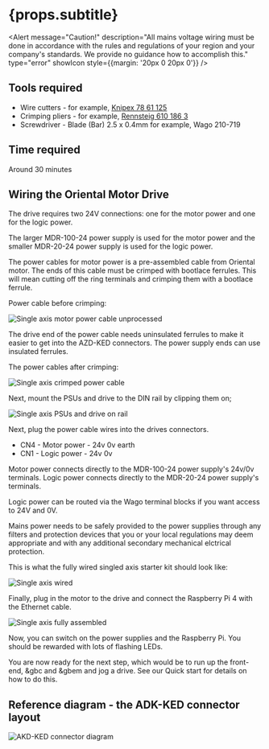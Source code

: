 
# {props.subtitle}

<Alert message="Caution!" description="All mains voltage wiring must be done in accordance with the rules and regulations of your region and your company's standards. We provide no guidance how to accomplish this." type="error" showIcon style={{margin: '20px 0 20px 0'}} />

## Tools required <ToolOutlined/>

* Wire cutters - for example, [Knipex 78 61 125](https://www.knipex.com/en-uk/products/electronics-pliers/electronic-super-knips/electronic-super-knips/7861125)
* Crimping pliers - for example, [Rennsteig 610 186 3](https://www.rennsteig.com/en/products/crimping/198-ferrule-crimping-tool-pew-8-184-8-185-8-186)
* Screwdriver - Blade (Bar) 2.5 x 0.4mm for example, Wago 210-719

## Time required <ClockCircleOutlined/>
Around 30 minutes

## Wiring the Oriental Motor Drive

The drive requires two 24V connections: one for the motor power and one for the logic power.

The larger MDR-100-24 power supply is used for the motor power and the smaller MDR-20-24 power supply is used for the logic power.

The power cables for motor power is a pre-assembled cable from Oriental motor. The ends of this cable must be crimped with bootlace ferrules. This will mean cutting off the ring terminals and crimping them with a bootlace ferrule.

Power cable before crimping:


<Image meta={single_axis_motor_power_cable_raw} alt="Single axis motor power cable unprocessed" maxWidth={400}/>

The drive end of the power cable needs uninsulated ferrules to make it easier to get into the AZD-KED connectors. The power supply ends can use insulated ferrules.

The power cables after crimping:


<Image meta={single_axis_crimped_power_cable} alt="Single axis crimped power cable" maxWidth={400}/>

Next, mount the PSUs and drive to the DIN rail by clipping them on;


<Image meta={single_axis_psus_and_drive_on_din_rail} alt="Single axis PSUs and drive on rail" maxWidth={500}/>

Next, plug the power cable wires into the drives connectors.

* CN4 - Motor power - 24v 0v earth
* CN1 - Logic power - 24v 0v

Motor power connects directly to the MDR-100-24 power supply's 24v/0v terminals.
Logic power connects directly to the MDR-20-24 power supply's terminals.

Logic power can be routed via the Wago terminal blocks if you want access to 24V and 0V.

Mains power needs to be safely provided to the power supplies through any filters and protection devices that you or your local regulations may deem appropriate and with any additional secondary mechanical elctrical protection.

This is what the fully wired singled axis starter kit should look like:


<Image meta={single_axis_wired} alt="Single axis wired" />


Finally, plug in the motor to the drive and connect the Raspberry Pi 4 with the Ethernet cable.


<Image meta={single_axis_fully_assembled} alt="Single axis fully assembled"/>

Now, you can switch on the power supplies and the Raspberry Pi. You should be rewarded with lots of flashing LEDs.

You are now ready for the next step, which would be to run up the front-end, &gbc and &gbem and jog a drive. See our <GlowsiteLink to="/get-started/qs-hardware">Quick start</GlowsiteLink> for details on how to do this.

## Reference diagram - the ADK-KED connector layout


<img className="bg-light" src={azd_ked_connectors} alt="AKD-KED connector diagram"/>

